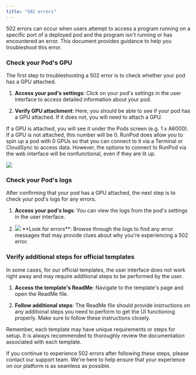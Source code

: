 ```yaml
---
title: "502 errors"
---
```


502 errors can occur when users attempt to access a program running on a specific port of a deployed pod and the program isn't running or has encountered an error. This document provides guidance to help you troubleshoot this error.

### Check your Pod's GPU

The first step to troubleshooting a 502 error is to check whether your pod has a GPU attached.

1. **Access your pod's settings**: Click on your pod's settings in the user interface to access detailed information about your pod.

2. **Verify GPU attachment**: Here, you should be able to see if your pod has a GPU attached. If it does not, you will need to attach a GPU.

If a GPU is attached, you will see it under the Pods screen (e.g. 1 x A6000). If a GPU is not attached, this number will be 0. RunPod does allow you to spin up a pod with 0 GPUs so that you can connect to it via a Terminal or CloudSync to access data. However, the options to connect to RunPod via the web interface will be nonfunctional, even if they are lit up.

<Frame caption="">
  <img src="/images/1950025a-fb4c0dd-image-a00848a71ff50d8ce10e5e7f35cc33ff.png" />
</Frame>

### Check your Pod's logs

After confirming that your pod has a GPU attached, the next step is to check your pod's logs for any errors.

1. **Access your pod's logs**: You can view the logs from the pod's settings in the user interface.

2. <Frame caption="">
     <img src="/images/ef293f09-3500eba-image-dc2d7107a41028eb6ed2c97919c4e61c.png" />
   </Frame>
   **Look for errors**: Browse through the logs to find any error messages that may provide clues about why you're experiencing a 502 error.

### Verify additional steps for official templates

In some cases, for our official templates, the user interface does not work right away and may require additional steps to be performed by the user.

1. **Access the template's ReadMe**: Navigate to the template's page and open the ReadMe file.

2. **Follow additional steps**: The ReadMe file should provide instructions on any additional steps you need to perform to get the UI functioning properly. Make sure to follow these instructions closely.

Remember, each template may have unique requirements or steps for setup. It is always recommended to thoroughly review the documentation associated with each template.

If you continue to experience 502 errors after following these steps, please contact our support team. We're here to help ensure that your experience on our platform is as seamless as possible.
